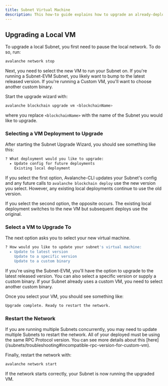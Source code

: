 ```yaml
---
title: Subnet Virtual Machine
description: This how-to guide explains how to upgrade an already-deployed Subnet.
---
```


Upgrading a Local VM[​](#upgrading-a-local-vm "Direct link to heading")
-----------------------------------------------------------------------

To upgrade a local Subnet, you first need to pause the local network. To do so, run:

```bash
avalanche network stop
```

Next, you need to select the new VM to run your Subnet on. If you're running a Subnet-EVM Subnet, you likely want to bump to the latest released version. If you're running a Custom VM, you'll want to choose another custom binary.

Start the upgrade wizard with:

```bash
avalanche blockchain upgrade vm <blockchainName>
```

where you replace `<blockchainName>` with the name of the Subnet you would like to upgrade.

### Selecting a VM Deployment to Upgrade[​](#selecting-a-vm-deployment-to-upgrade "Direct link to heading")

After starting the Subnet Upgrade Wizard, you should see something like this:

```bash
? What deployment would you like to upgrade:
  ▸ Update config for future deployments
    Existing local deployment
```

If you select the first option, Avalanche-CLI updates your Subnet's config and any future calls to `avalanche blockchain deploy` use the new version you select. However, any existing local deployments continue to use the old version.

If you select the second option, the opposite occurs. The existing local deployment switches to the new VM but subsequent deploys use the original.

### Select a VM to Upgrade To[​](#select-a-vm-to-upgrade-to "Direct link to heading")

The next option asks you to select your new virtual machine.

```bash
? How would you like to update your subnet's virtual machine:
  ▸ Update to latest version
    Update to a specific version
    Update to a custom binary
```

If you're using the Subnet-EVM, you'll have the option to upgrade to the latest released version. You can also select a specific version or supply a custom binary. If your Subnet already uses a custom VM, you need to select another custom binary.

Once you select your VM, you should see something like:

```bash
Upgrade complete. Ready to restart the network.
```

### Restart the Network[​](#restart-the-network "Direct link to heading")

<Callout title="Note">
If you are running multiple Subnets concurrently, you may need to update multiple Subnets to restart the network. All of your deployed must be using the same RPC Protocol version. You can see more details about this [here](/subnets/troubleshooting#incompatible-rpc-version-for-custom-vm).
</Callout>

Finally, restart the network with:

```bash
avalanche network start
```

If the network starts correctly, your Subnet is now running the upgraded VM.